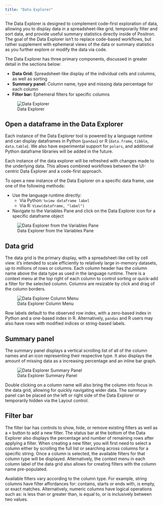 ```yaml
---
title: "Data Explorer"
---
```


The Data Explorer is designed to complement code-first exploration of data, allowing you to display data in a spreadsheet-like grid, temporarily filter and sort data, and provide useful summary statistics directly inside of Positron. The goal of the Data Explorer isn't to replace code-based workflows, but rather supplement with ephemeral views of the data or summary statistics as you further explore or modify the data via code.

The Data Explorer has three primary components, discussed in greater detail in the sections below:  

* **Data Grid:** Spreadsheet-like display of the individual cells and columns, as well as sorting  
* **Summary panel:** Column name, type and missing data percentage for each column  
* **Filter bar:** Ephemeral filters for specific columns 

![Data Explorer](images/data-explorer-flights.png)


## Open a dataframe in the Data Explorer

Each instance of the Data Explorer tool is powered by a language runtime and can display dataframes in Python (`pandas`) or R (`data.frame`, `tibble`, `data.table`). We also have experimental support for `polars`, and additional Python dataframe libraries will be added in the future.  

Each instance of the data explorer will be refreshed with changes made to the underlying data. This allows combined workflows between the UI-centric Data Explorer and a code-first approach.

To open a new instance of the Data Explorer on a specific data frame, use one of the following methods:  

* Use the language runtime directly:  
    * Via Python: `%view dataframe label` 
    * Via R: `View(dataframe, "label")`
* Navigate to the Variables Pane and click on the Data Explorer icon for a specific dataframe object  

![Data Explorer from the Variables Pane](images/data-explorer-variables.png)


## Data grid

The data grid is the primary display, with a spreadsheet-like cell by cell view. it's intended to scale efficiently to relatively large in-memory datasets, up to millions of rows or columns. Each column header has the column name above the data type as used in the language runtime. There is a context menu at the top right of each column to control sorting or quick-add a filter for the selected column. Columns are resizable by click and drag of the column borders. 

![Data Explorer Column Menu](images/data-explorer-column-menu.png)

Row labels default to the observed row index, with a zero-based index in Python and a one-based index in R. Alternatively, `pandas` and R users may also have rows with modified indices or string-based labels. 

## Summary panel

The summary panel displays a vertical scrolling list of all of the column names and an icon representing their respective type. It also displays the amount of missing data as a increasing percentage and an inline bar graph. 

![Data Explorer Summary Panel](images/data-explorer-summary-panel.png)

Double clicking on a column name will also bring the column into focus in the data grid, allowing for quickly navigating wider data. The summary panel can be placed on the left or right side of the Data Explorer or temporarily hidden via the Layout control.

## Filter bar

The filter bar has controls to show, hide, or remove existing filters as well as a <kbd>+</kbd> button to add a new filter. The status bar at the bottom of the Data Explorer also displays the percentage and number of remaining rows after applying a filter. When creating a new filter, you will first need to select a column either by scrolling the full list or searching across columns for a specific string. Once a column is selected, the available filters for that column type will be displayed. Alternatively, the context menu in each column label of the data grid also allows for creating filters with the column name pre-populated.

Available filters vary according to the column type. For example, string columns have filter affordances for: contains, starts or ends with, is empty, or exact matches. Alternatively, numeric columns have logical operations such as: is less than or greater than, is equal to, or is inclusively between two values. 